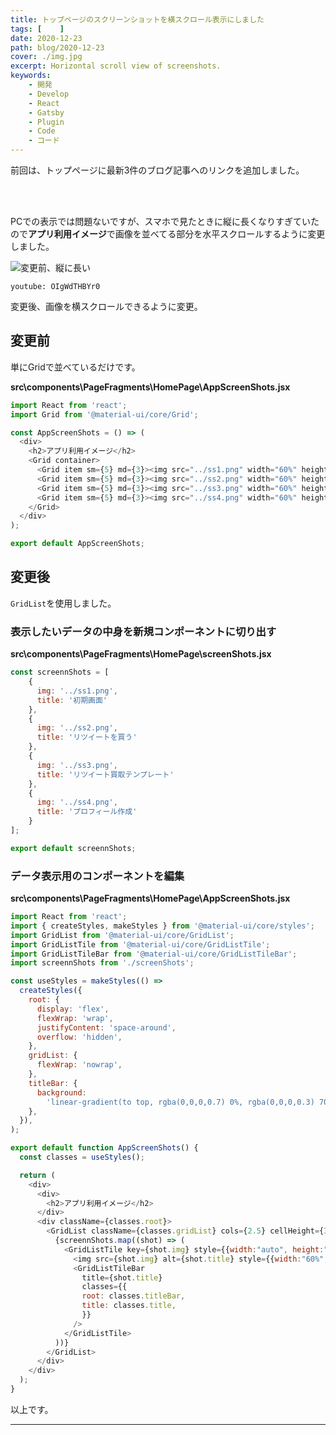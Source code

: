 ```yaml
---
title: トップページのスクリーンショットを横スクロール表示にしました
tags: [    ]
date: 2020-12-23
path: blog/2020-12-23
cover: ./img.jpg
excerpt: Horizontal scroll view of screenshots.
keywords:
    - 開発
    - Develop
    - React
    - Gatsby
    - Plugin
    - Code
    - コード
---
```


<Link to="/blog/2020-12-20">前回</Link>は、トップページに最新3件のブログ記事へのリンクを追加しました。

<br/><br/>

PCでの表示では問題ないですが、スマホで見たときに縦に長くなりすぎていたので**アプリ利用イメージ**で画像を並べてる部分を水平スクロールするように変更しました。

![変更前、縦に長い](./img1.jpg)

`youtube: OIgWdTHBYr0`

変更後、画像を横スクロールできるように変更。

## 変更前

単にGridで並べているだけです。

**src\components\PageFragments\HomePage\AppScreenShots.jsx**

```javascript
import React from 'react';
import Grid from '@material-ui/core/Grid';

const AppScreenShots = () => (
  <div>
    <h2>アプリ利用イメージ</h2>
    <Grid container>
      <Grid item sm={5} md={3}><img src="../ss1.png" width="60%" height="auto" alt="screenshot1"/></Grid>
      <Grid item sm={5} md={3}><img src="../ss2.png" width="60%" height="auto" alt="screenshot2"/></Grid>
      <Grid item sm={5} md={3}><img src="../ss3.png" width="60%" height="auto" alt="screenshot3"/></Grid>
      <Grid item sm={5} md={3}><img src="../ss4.png" width="60%" height="auto" alt="screenshot3"/></Grid>
    </Grid>
  </div>
);

export default AppScreenShots;
```

## 変更後

`GridList`を使用しました。

### 表示したいデータの中身を新規コンポーネントに切り出す

**src\components\PageFragments\HomePage\screenShots.jsx**

```javascript
const screennShots = [
    {
      img: '../ss1.png',
      title: '初期画面'
    },
    {
      img: '../ss2.png',
      title: 'リツイートを買う'
    },
    {
      img: '../ss3.png',
      title: 'リツイート買取テンプレート'
    },
    {
      img: '../ss4.png',
      title: 'プロフィール作成'
    }
];

export default screennShots;
```

### データ表示用のコンポーネントを編集

**src\components\PageFragments\HomePage\AppScreenShots.jsx**

```javascript
import React from 'react';
import { createStyles, makeStyles } from '@material-ui/core/styles';
import GridList from '@material-ui/core/GridList';
import GridListTile from '@material-ui/core/GridListTile';
import GridListTileBar from '@material-ui/core/GridListTileBar';
import screennShots from './screenShots';

const useStyles = makeStyles(() =>
  createStyles({
    root: {
      display: 'flex',
      flexWrap: 'wrap',
      justifyContent: 'space-around',
      overflow: 'hidden',
    },
    gridList: {
      flexWrap: 'nowrap',
    },
    titleBar: {
      background:
        'linear-gradient(to top, rgba(0,0,0,0.7) 0%, rgba(0,0,0,0.3) 70%, rgba(0,0,0,0) 100%)',
    },
  }),
);

export default function AppScreenShots() {
  const classes = useStyles();

  return (
    <div>
      <div>
        <h2>アプリ利用イメージ</h2>
      </div>
      <div className={classes.root}>
        <GridList className={classes.gridList} cols={2.5} cellHeight={350}>
          {screennShots.map((shot) => (
            <GridListTile key={shot.img} style={{width:"auto", height:"auto"}}>
              <img src={shot.img} alt={shot.title} style={{width:"60%", height:"auto"}}/>
              <GridListTileBar
                title={shot.title}
                classes={{
                root: classes.titleBar,
                title: classes.title,
                }}
              />
            </GridListTile>
          ))}
        </GridList>
      </div>
    </div>
  );
}
```

以上です。

---